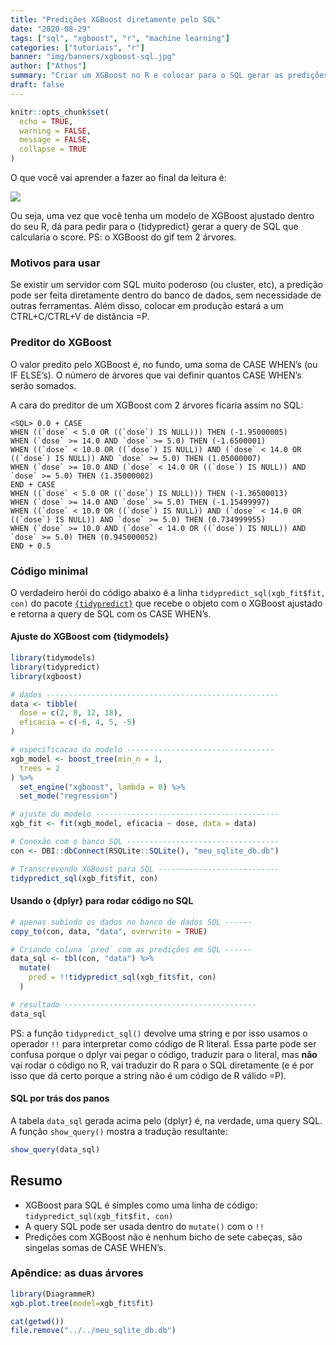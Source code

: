 ```yaml
---
title: "Predições XGBoost diretamente pelo SQL"
date: "2020-08-29"
tags: ["sql", "xgboost", "r", "machine learning"]
categories: ["tutoriais", "r"]
banner: "img/banners/xgboost-sql.jpg"
author: ["Athos"]
summary: "Criar um XGBoost no R e colocar para o SQL gerar as predições em uma linha de código com o {tidypredict}."
draft: false
---
```


```r
knitr::opts_chunk$set(
  echo = TRUE,
  warning = FALSE, 
  message = FALSE, 
  collapse = TRUE
)
```

O que você vai aprender a fazer ao final da leitura é:

<img src = "/img/blog/xgboost-sql/xgboost_para_sql.gif">

Ou seja, uma vez que você tenha um modelo de XGBoost ajustado dentro do seu R, dá para pedir para o {tidypredict} gerar a query de SQL que calcularia o score. PS: o XGBoost do gif tem 2 árvores. 

### Motivos para usar

Se existir um servidor com SQL muito poderoso (ou cluster, etc), a predição pode ser feita diretamente dentro do banco de dados, sem necessidade de outras ferramentas. Além disso, colocar em produção estará a um CTRL+C/CTRL+V de distância =P.

### Preditor do XGBoost

O valor predito pelo XGBoost é, no fundo, uma soma de CASE WHEN's (ou IF ELSE's). O número de árvores que vai definir quantos CASE WHEN's serão somados.

A cara do preditor de um XGBoost com 2 árvores ficaria assim  no SQL:


```
<SQL> 0.0 + CASE
WHEN ((`dose` < 5.0 OR ((`dose`) IS NULL))) THEN (-1.95000005)
WHEN (`dose` >= 14.0 AND `dose` >= 5.0) THEN (-1.6500001)
WHEN ((`dose` < 10.0 OR ((`dose`) IS NULL)) AND (`dose` < 14.0 OR ((`dose`) IS NULL)) AND `dose` >= 5.0) THEN (1.05000007)
WHEN (`dose` >= 10.0 AND (`dose` < 14.0 OR ((`dose`) IS NULL)) AND `dose` >= 5.0) THEN (1.35000002)
END + CASE
WHEN ((`dose` < 5.0 OR ((`dose`) IS NULL))) THEN (-1.36500013)
WHEN (`dose` >= 14.0 AND `dose` >= 5.0) THEN (-1.15499997)
WHEN ((`dose` < 10.0 OR ((`dose`) IS NULL)) AND (`dose` < 14.0 OR ((`dose`) IS NULL)) AND `dose` >= 5.0) THEN (0.734999955)
WHEN (`dose` >= 10.0 AND (`dose` < 14.0 OR ((`dose`) IS NULL)) AND `dose` >= 5.0) THEN (0.945000052)
END + 0.5
```

### Código minimal

O verdadeiro herói do código abaixo é a linha `tidypredict_sql(xgb_fit$fit, con)` do pacote [`{tidypredict}`](https://tidypredict.tidymodels.org/) que recebe o objeto com o XGBoost ajustado e retorna a query de SQL com os CASE WHEN's.

#### Ajuste do XGBoost com {tidymodels}

```r
library(tidymodels)
library(tidypredict)
library(xgboost)

# dados ----------------------------------------------------
data <- tibble(
  dose = c(2, 8, 12, 18),
  eficacia = c(-6, 4, 5, -5)
)

# especificacao do modelo ---------------------------------
xgb_model <- boost_tree(min_n = 1, 
  trees = 2
) %>%
  set_engine("xgboost", lambda = 0) %>%
  set_mode("regression")

# ajuste do modelo -----------------------------------------
xgb_fit <- fit(xgb_model, eficacia ~ dose, data = data)

# Conexão com o banco SQL ----------------------------------
con <- DBI::dbConnect(RSQLite::SQLite(), "meu_sqlite_db.db")

# Transcrevendo XGBoost para SQL ---------------------------
tidypredict_sql(xgb_fit$fit, con)
```

#### Usando o {dplyr} para rodar código no SQL

```r
# apenas subindo os dados no banco de dados SQL ------
copy_to(con, data, "data", overwrite = TRUE)

# Criando coluna `pred` com as predições em SQL ------
data_sql <- tbl(con, "data") %>%
  mutate(
    pred = !!tidypredict_sql(xgb_fit$fit, con)
  )

# resultado -------------------------------------------
data_sql
```

PS: a função `tidypredict_sql()` devolve uma string e por isso usamos o operador `!!` para interpretar como código de R literal. Essa parte pode ser confusa porque o dplyr vai pegar o código, traduzir para o literal, mas **não** vai rodar o código no R, vai traduzir do R para o SQL diretamente (e é por isso que dá certo porque a string não é um código de R válido =P).

####  SQL por trás dos panos

A tabela `data_sql` gerada acima pelo {dplyr} é, na verdade, uma query SQL. A função `show_query()` mostra a tradução resultante:

```r
show_query(data_sql)
```

## Resumo

- XGBoost para SQL é simples como uma linha de código: `tidypredict_sql(xgb_fit$fit, con)`
- A query SQL pode ser usada dentro do `mutate()` com o `!!`
- Predições com XGBoost não é nenhum bicho de sete cabeças, são singelas somas de CASE WHEN's.

### Apêndice: as duas árvores

```r
library(DiagrammeR)
xgb.plot.tree(model=xgb_fit$fit)
```

```r
cat(getwd())
file.remove("../../meu_sqlite_db.db")
```

